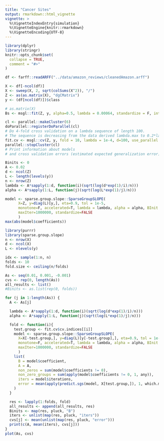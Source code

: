```yaml
---
title: "Cancer Sites"
output: rmarkdown::html_vignette
vignette: >
  %\VignetteIndexEntry{simulation}
  %\VignetteEngine{knitr::rmarkdown}
  %\VignetteEncoding{UTF-8}
---
```


```r
library(dplyr)
library(stringr)
knitr::opts_chunk$set(
  collapse = TRUE,
  comment = "#>"
)
```

```r
df <- farff::readARFF("../data/amazon_reviews/cleanedAmazon.arff")

X <- df[-ncol(df)]
X <- sweep(X, 2, sqrt(colSums(X^2)), "/")
Z <- as(as.matrix(X), "dgCMatrix")
y <- (df[ncol(df)])$class
```

```r
# as.matrix(X)
Bs <- msgl::fit(Z, y, alpha=0.5, lambda = 0.00064, standardize = F, intercept = T, d=100)
```

```r
cl <- parallel::makeCluster(6)
doParallel::registerDoParallel(cl)
# Do 4-fold cross validation on a lambda sequence of length 100.
# The sequence is decreasing from the data derived lambda.max to 0.2*lambda.max
fit.cv <- msgl::cv(Z, y, fold = 10, lambda = 1e-4, d=100, use_parallel = TRUE, standardize = F)
parallel::stopCluster(cl)
# Print information about models
# and cross validation errors (estimated expected generalization error)
```

```r
Binits <- 0
A <- 0.02
d <- ncol(Z)
L <- length(levels(y))
n <- nrow(Z)
lambda <- A*sapply(1:d, function(i)(sqrt(log(d*exp(1)/i)/n)))
alpha <- A*sapply(1:L, function(j)(sqrt(log(L*exp(1)/j)/n)))

model <- sparse.group.slope::SparseGroupSLOPE(
      X=Z, y=diag(L)[y,], eta=0.9, tol = 1e-5, 
      monotone=F, accelerated=T, lambda = lambda, alpha = alpha, BInit = Binits, #B
      maxIter=1000000, standardize=FALSE
      )
max(abs(model$coefficients))
```

```r
library(purrr)
library(sparse.group.slope)
n <- nrow(X)
d <- ncol(X)
L <- nlevels(y)

idx <- sample(1:n, n)
folds <- 10
fold.size <- ceiling(n/folds)

As <- seq(0.01, 0.001, -0.001)
cvs <- rep(0, length(As))
all_results <- list()
#Binits <- as.list(rep(0, folds))

for (j in 1:length(As)) {
  A <- As[j]

  lambda <- A*sapply(1:d, function(i)(sqrt(log(d*exp(1)/i)/n)))
  alpha <- A*sapply(1:L, function(j)(sqrt(log(L*exp(1)/j)/n)))

  fold <- function(i){
    test.group <- fit.cv$cv.indices[[i]]
    model <- sparse.group.slope::SparseGroupSLOPE(
      X=X[-test.group,], y=diag(L)[y[-test.group],], eta=0.9, tol = 1e-5, 
      monotone=F, accelerated=T, lambda = lambda, alpha = alpha, BInit = Binits[[i]], #B
      maxIter=1000000, standardize=FALSE
      )
    list(
      B = model$coefficient,
      A = A,
      non_zeros = sum(model$coefficients != 0),
      non_zero_groups = sum(apply(model$coefficients != 0, 1, any)),
      iters = model$iterations,
      error = mean(apply(predict.sgs(model, X[test.group,]), 1, which.max) != as.numeric(y[test.group]))
    )
  }

  res <- lapply(1:folds, fold)
  all_results <- append(all_results, res)
  Binits <- map(res, pluck, "B")
  iters <- unlist(map(res, pluck, "iters"))
  cvs[j] <- mean(unlist(map(res, pluck, "error")))
  print(c(A, mean(iters), cvs[j]))
}
plot(As, cvs)
```
